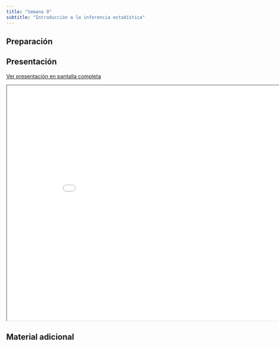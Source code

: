 ```yaml
---
title: "Semana 9"
subtitle: "Introducción a la inferencia estadística"
---
```


## Preparación


## Presentación

[Ver presentación en pantalla completa](../slides/lec_week9.html)

```{=html}
<iframe class="slide-deck" src="../slides/lec_week9.html" height="630" width="900"></iframe>
```

## Material adicional